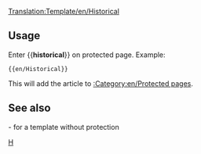 <noinclude>[[Translation:Template/en/Historical]]</noinclude>{{en/Ambox| type  = protected
| text  = <strong>Note</strong><br>This article is for historical purposes only, and as a result is protected against further edits.
}}<includeonly>{{{1|}}}</includeonly><noinclude>

==Usage==
Enter <nowiki>{{</nowiki>'''historical'''<nowiki>}}</nowiki> on protected page. Example:
<pre>{{en/Historical}}</pre>
This will add the article to  [[:Category:en/Protected pages]].
==See also==
{{en/S|en/Historic}}- for a template without protection

[[Category:en/Manual/Base Set/Message boxes|H]]</noinclude>